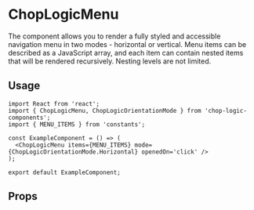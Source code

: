 
<Meta of={ChopLogicMenuStories} title='ChopLogicMenu' />

# ChopLogicMenu

The component allows you to render a fully styled and accessible navigation menu in two modes - horizontal or vertical. Menu items can be described as a JavaScript array, and each item can contain nested items that will be rendered recursively. Nesting levels are not limited.

## Usage

```tsx
import React from 'react';
import { ChopLogicMenu, ChopLogicOrientationMode } from 'chop-logic-components';
import { MENU_ITEMS } from 'constants';

const ExampleComponent = () => (
  <ChopLogicMenu items={MENU_ITEMS} mode={ChopLogicOrientationMode.Horizontal} openedOn='click' />
);

export default ExampleComponent;
```

## Props

<Controls />